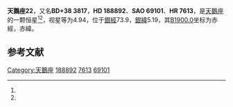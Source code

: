 {{Starbox begin
| name = 天鵝座22
}}
{{Starbox observe
| epoch = [[J2000.0|J2000.0]]
| constell = [[天鵝座|天鵝座]]<ref name=SIMBAD>{{cite web
 | url=http://simbad.u-strasbg.fr/simbad/sim-id?Ident=HR+7613
 | title=Pulsating variable Star
 | publisher=Centre de Données astronomiques de Strasbourg
 | work=SIMBAD
 | accessdate=2012-07-13
 | archive-date=2016-03-17
 | archive-url=https://web.archive.org/web/20160317011036/http://simbad.u-strasbg.fr/simbad/sim-id?Ident=HR+7613
 | dead-url=no
 }}</ref><ref name=DATA>{{cite web
 | url=http://vizier.u-strasbg.fr/viz-bin/VizieR-5?-out.add=.&-source=5050&-corr=PK=HR&-out.max=9999&HR=7613
 | title=VizieR Detailed Page
 | accessdate=2012-07-13
 | archive-date=2016-03-04
 | archive-url=https://web.archive.org/web/20160304214605/http://vizier.u-strasbg.fr/viz-bin/VizieR-5?-out.add=.&-source=5050&-corr=PK=HR&-out.max=9999&HR=7613
 | dead-url=no
 }}</ref>
| 星官 = 
| ra = {{RA|19|55|51.7}}<ref name=SIMBAD /><ref name=DATA />
| dec = {{DEC|+38|29|12}}<ref name=SIMBAD /><ref name=DATA />
| appmag_v = 4.94<ref name=SIMBAD /><ref name=DATA />
}}
{{Starbox character
| class = B5IV<ref name=SIMBAD /><ref name=DATA />
| b-v = -0.08<ref name=SIMBAD /><ref name=DATA />
| u-b = -0.51<ref name=SIMBAD /><ref name=DATA />
| r-i = -0.1<ref name=SIMBAD /><ref name=DATA />
| variable = 
}}
{{Starbox astrometry
| radial_v = -0.51
| prop_mo_ra = -30
| parallax = 
| p_error = 
}}
{{Starbox catalog
| names =BD+38 3817，[[SAO星表|SAO]] 69101，[[HD星表|HD]] 188892，[[HR星表|HR]] 7613}}
{{Starbox reference |Simbad=HR+7613}}
{{Starbox end}}

'''天鵝座22'''，又名'''BD+38 3817'''，'''HD 188892'''、'''SAO 69101'''、'''HR 7613'''，是[[天鵝座|天鵝座]]的一颗恒星<ref name=SIMBAD /><ref name=DATA />，视星等为4.94，位于[[銀道座標系|銀經]]73.9，[[銀道座標系|銀緯]]5.19，其[[B1900.0|B1900.0]]坐标为赤經{{RA|19|52|17.2}}，赤緯{{DEC|+38|5.19|15}}。

== 参考文献 ==
{{reflist}}

{{star-stub}}

{{天鵝座恒星}}
{{星官|天津|9|40}}
[[Category:天鵝座|Category:天鵝座]]
[[Category:HD和HDE天體|188892]]
[[Category:HR天體|7613]]
[[Category:SAO天體|69101]]
